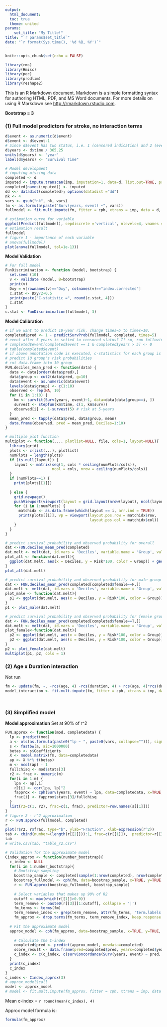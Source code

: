 ```yaml
---
output: 
  html_document:
  toc: true
  theme: united
params: 
    set_title: "My Title!"
title: "`r params$set_title`"
date: "`r format(Sys.time(), '%d %B, %Y')`"
---
```


```r
knitr::opts_chunk$set(echo = FALSE)

library(rms)
library(Hmisc)
library(pec)
library(prodlim)
library(reshape2)
```

This is an R Markdown document. Markdown is a simple formatting syntax for authoring HTML, PDF, and MS Word documents. For more details on using R Markdown see <http://rmarkdown.rstudio.com>.

**Bootstrap = 3**

### (1) Full model predictors for stroke, no interaction terms 
```r
d$event <- as.numeric(d$event)
d$event <- d$event-1
# Since d$event has two status, i.e. 1 (censored indication) and 2 (event indication), transform it to 0 and 1 status as usual.
d$years <- d$time / 365.25
units(d$years) <- "year"
label(d$years) <- "Survival Time"

# Model development 
# imputing missing data
completed <- d
imputed <- impute.transcan(imp, imputation=1, data=d, list.out=TRUE, pr=FALSE, check=FALSE) 
completed[names(imputed)] <- imputed
dd <<- datadist(completed); options(datadist ="dd")
nk <- 4
vars <- gsub("nk", nk, vars)
fm <- as.formula(paste("Surv(years, event) ~", vars))
fullmodel <- fit.mult.impute(fm, fitter = cph, xtrans = imp, data = d, x=TRUE, y=TRUE, surv=TRUE, time.inc=5)
```


```r
# estimation curve for variable
ggplot(Predict(fullmodel), sepdiscrete ='vertical', nlevels=4, vnames ='names')
# estimation result
fullmodel
# figure 1 - importance of each variable
# anova(fullmodel)
plot(anova(fullmodel, tol=1e-13))
```

**Model Validation**
```r
# For full model
FunDiscrimination <- function (model, bootstrap) {
  set.seed (10)
  v <- validate (model, B=bootstrap)
  print(v)
  Dxy = v[rownames(v)=="Dxy", colnames(v)=="index.corrected"]
  c.stat <- Dxy/2+0.5
  print(paste("C-statistic =", round(c.stat, 4)))
  c.stat
}
c.stat <- FunDiscrimination(fullmodel, 3)
```

**Model Calibration**
  
```r
# if we want to predict 10-year risk, change times=5 to times=10.
completed$pred <- 1 - predictSurvProb(fullmodel, completed, times=5)
# event after 5 years is setted to censored status? If so, run following code 
# completed$event[completed$event == 1 & completed$years > 5] <- 0
# table(completed$event)
# if above annotation code is executed, c-statistics for each group is slightly larger.
# predict 10 group's risk probabilities
# cut data.frame into 10 group
FUN.deciles_mean_pred <- function(data) {
  data <- data[order(data$pred),]
  data$group <- cut2(data$pred, g=10)
  data$event <- as.numeric(data$event)
  levels(data$group) <- c(1:10)
  observed <- rep(NA, 10)
  for (i in 1:10) {
    km <- survfit(Surv(years, event)~1, data=data[data$group==i, ])
    survest <- stepfun(km$time, c(1, km$surv))
    observed[i] <- 1-survest(5) # risk at 5-years
  }
  mean_pred <- tapply(data$pred, data$group, mean)
  data.frame(observed, pred = mean_pred, Deciles=1:10)
}

# multiple plot function
multiplot <- function(..., plotlist=NULL, file, cols=1, layout=NULL){
  library(grid)
  plots <- c(list(...), plotlist)
  numPlots = length(plots)
  if (is.null(layout)) {
    layout <- matrix(seq(1, cols * ceiling(numPlots/cols)),
                     ncol = cols, nrow = ceiling(numPlots/cols))
  }
  if (numPlots==1) {
    print(plots[[1]])
    
  } else {
    grid.newpage()
    pushViewport(viewport(layout = grid.layout(nrow(layout), ncol(layout))))
    for (i in 1:numPlots) {
      matchidx <- as.data.frame(which(layout == i, arr.ind = TRUE))
      print(plots[[i]], vp = viewport(layout.pos.row = matchidx$row,
                                      layout.pos.col = matchidx$col))
    }
  }
}

# predict survival probability and observed probability for overall
dat <-FUN.deciles_mean_pred(completed)
dat.melt <- melt(dat, id.vars = 'Deciles', variable.name = 'Group', value.name = 'Risk')
plot_all <- function(dat.melt){
  ggplot(dat.melt, aes(x = Deciles, y = Risk*100, color = Group)) + geom_point(size = 4) +  xlab("Tenth of predicted risk") + ylab("5 year risk (%)") + theme(axis.title.x = element_text(size=14), axis.title.y = element_text(size=14), axis.text.y = element_text(size=12)) + scale_x_continuous(breaks = NULL) + scale_y_continuous(breaks=seq(0, 100, 10)) + scale_color_manual(values = c("observed" = 'skyblue1','pred' = 'darkblue'), labels=c("observed" = 'Observed','pred' = 'Predicted')) + theme(legend.position="bottom", legend.title=element_blank(), legend.text = element_text(size = 12, face = "bold"))
}
plot_all(dat.melt)
```

```r
# predict survival probability and observed probability for male group
dat <- FUN.deciles_mean_pred(completed[completed$female==F,])
dat.melt <- melt(dat, id.vars = 'Deciles', variable.name = 'Group', value.name = 'Risk')
plot_male <- function(dat.melt){
  p1 <- ggplot(dat.melt, aes(x = Deciles, y = Risk*100, color = Group)) + geom_point(size = 4) +  xlab("Tenth of predicted risk") + ylab("5 year risk (%)") + theme(axis.title.x = element_text(size=14), axis.title.y = element_text(size=14), axis.text.y = element_text(size=12)) + scale_x_continuous(breaks = NULL) + scale_y_continuous(breaks=seq(0, 100, 10)) + scale_color_manual(values = c("observed" = 'skyblue1','pred' = 'darkblue'), labels=c("observed" = 'Observed','pred' = 'Predicted')) + theme(legend.position="bottom", legend.title=element_blank(), legend.text = element_text(size = 12, face = "bold")) + ggtitle("Male") 
}
p1 <- plot_male(dat.melt)

# predict survival probability and observed probability for female group
dat <- FUN.deciles_mean_pred(completed[completed$female==T,])
dat.melt <- melt(dat, id.vars = 'Deciles', variable.name = 'Group', value.name = 'Risk')
plot_female<-function(dat.melt){
  p2 <- ggplot(dat.melt, aes(x = Deciles, y = Risk*100, color = Group)) + geom_point(size = 4) +  xlab("Tenth of predicted risk") + ylab("5 year risk (%)") + theme(axis.title.x = element_text(size=14), axis.title.y = element_text(size=14), axis.text.y = element_text(size=12)) + scale_x_continuous(breaks = NULL) + scale_y_continuous(breaks=seq(0, 100, 10)) + scale_color_manual(values = c("observed" = 'pink','pred' = 'darkred'), labels=c("observed" = 'Observed','pred' = 'Predicted')) + theme(legend.position="bottom", legend.title=element_blank(), legend.text = element_text(size = 12, face = "bold")) + ggtitle("Female") 
  p2 <- ggplot(dat.melt, aes(x = Deciles, y = Risk*100, color = Group)) + geom_point(size = 4) +  xlab("Tenth of predicted risk") + ylab("5 year risk (%)") + theme(axis.title.x = element_text(size=14), axis.title.y = element_text(size=14), axis.text.y = element_text(size=12)) + scale_x_continuous(breaks = NULL) + scale_y_continuous(breaks=seq(0, 100, 10)) + scale_color_manual(values = c("observed" = 'pink','pred' = 'darkred'), labels=c("observed" = 'Observed','pred' = 'Predicted')) + theme(legend.position="bottom", legend.title=element_blank(), legend.text = element_text(size = 12, face = "bold")) + ggtitle("Female") 
}
p2 <- plot_female(dat.melt)
multiplot(p1, p2, cols = 1)
```

### (2) Age x Duration interaction 
Not run

```r
fm <- update(fm, ~. -rcs(age, 4) -rcs(duration, 4) + rcs(age, 4)*rcs(duration, 4))
model_interaction <- fit.mult.impute(fm, fitter = cph, xtrans = imp, data = d, x=TRUE, y=TRUE, surv=TRUE, time.inc=5)
```

```r
```

```r
```

### (3) Simplified model 
**Model approximation** 
  Set at 90% of r^2

```r
FUN.approx <- function(mod, completedata) {
  lp <- predict(mod)
  a <- ols(as.formula(paste0("lp ~ ", paste0(vars, collapse=""))), sigma=1, data=completedata)
  s <- fastbw(a, aic=1000000)
  betas <- s$Coefficients
  X <- model.matrix(fm, data=completedata)
  ap <- X %*% t(betas)
  m <- ncol(ap) - 1
  fullchisq <- mod$stats[3]
  r2 <- frac <- numeric(m)
  for(i in 1:m) {
    lpa <- ap[,i]
    r2[i] <- cor(lpa, lp)^2
    fapprox <- cph(Surv(years, event) ~ lpa, data=completedata, x=TRUE, y=TRUE)
    frac[i] <- fapprox$stats[3]/fullchisq
  }
  list(r2=c(1, r2), frac=c(1, frac), predictor=row.names(s[[1]]))
}
# figure 2 - r^2 approximation
r <- FUN.approx(fullmodel, completed)
r
plot(r$r2, r$frac, type="b", ylab="Fraction", xlab=expression(r^2))
tab <- cbind(number=(length(r[[2]])):1, frac=c(r[[1]]),  predictor=r[[3]])
tab
# write.csv(tab, "table_r2.csv")

# Validation for the approximate model
Cindex_approx <- function(number_bootstrap){
  c_index <- NULL
  for(i in 1:number_bootstrap){
    # Bootstrap sampling
    boostrap_sample <- completed[sample(1:nrow(completed), nrow(completed), replace = TRUE), ]
    boostrap_fullmodel <- cph(fm, data=boostrap_sample, x=TRUE, y=TRUE, surv=TRUE, time.inc=5)
    r <- FUN.approx(boostrap_fullmodel, boostrap_sample)
    
    # Select variables that makes up 90% of R2
    cutoff <- max(which(r[[1]]>0.9))
    term_remove <- paste0(r[[3]][1:cutoff], collapse = '|')
    fm_terms <- terms(fm)
    term_remove_index <- grep(term_remove, attr(fm_terms, 'term.labels'))
    fm_approx <- drop.terms(fm_terms, term_remove_index, keep.response = TRUE)
    
  # Fit the approximate model
  approx_model <- cph(fm_approx, data=boostrap_sample, x=TRUE, y=TRUE, surv=TRUE, time.inc=5)
    
    # Calculate the C-index
    completed$pred <- predict(approx_model, newdata=completed)
    score_result <- data.frame(pred=completed$pred, years=completed$years, event=completed$event)
    c_index <- c(c_index, c(survConcordance(Surv(years, event) ~ pred, score_result)$concordance))
  }
  print(c_index)
  c_index
}
c_index <- Cindex_approx(3)
# approx_model$call
model <- approx_model
# model <- fit.mult.impute(fm_approx, fitter = cph, xtrans = imp, data = d, x=TRUE, y=TRUE, surv=TRUE, time.inc=5)
```
Mean c-index = `r round(mean(c_index), 4)`

Approx model formula is: 
```r
formula(fm_approx)
```

```r
```


